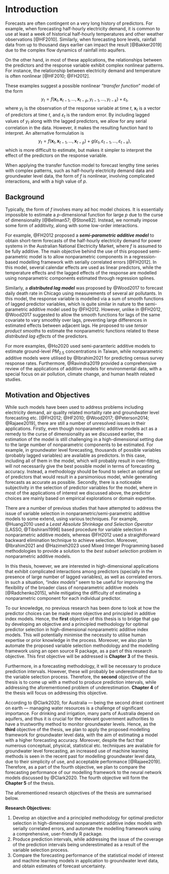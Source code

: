 # Introduction {#sec-intro}

Forecasts are often contingent on a very long history of predictors. For example, when forecasting half-hourly electricity demand, it is common to use at least a week of historical half-hourly temperatures and other weather observations [@HF2010]. Similarly, when forecasting bore levels, rainfall data from up to thousand days earlier can impact the result [@Bakker2019] due to the complex flow dynamics of rainfall into aquifers.

On the other hand, in most of these applications, the relationships between the predictors and the response variable exhibit complex nonlinear patterns. For instance, the relationship between electricity demand and temperature is often nonlinear [@HF2010; @FH2012].

These examples suggest a possible nonlinear "*transfer function*" model of the form $$
 y_t = f(\bm{x}_{t}, \bm{x}_{t-1}, \dots,\bm{x}_{t-p}, y_{t-1},\dots,y_{t-k}) + \varepsilon_{t},
$$ where $y_{t}$ is the observation of the response variable at time $t$, $\bm{x}_{t}$ is a vector of predictors at time $t$, and $\varepsilon_{t}$ is the random error. By including lagged values of $y_{t}$ along with the lagged predictors, we allow for any serial correlation in the data. However, it makes the resulting function hard to interpret. An alternative formulation is $$
 y_t = f(\bm{x}_{t}, \bm{x}_{t-1}, \dots,\bm{x}_{t-p}) + g(\varepsilon_{t}, \varepsilon_{t-1},\dots,\varepsilon_{t-k}),
$$ which is more difficult to estimate, but makes it simpler to interpret the effect of the predictors on the response variable.

When applying the transfer function model to forecast lengthy time series with complex patterns, such as half-hourly electricity demand data and groundwater level data, the form of $f$ is nonlinear, involving complicated interactions, and with a high value of $p$.

## Background {#sec-background}

Typically, the form of $f$ involves many ad hoc model choices. It is essentially impossible to estimate a $p$-dimensional function for large $p$ due to the curse of dimensionality [@Bellman57; @Stone82]. Instead, we normally impose some form of additivity, along with some low-order interactions.

For example, @FH2012 proposed a ***semi-parametric additive model*** to obtain short-term forecasts of the half-hourly electricity demand for power systems in the Australian National Electricity Market, where $f$ is assumed to be fully additive. The main objective behind the use of this proposed semi-parametric model is to allow nonparametric components in a regression-based modelling framework with serially correlated errors [@FH2012]. In this model, several calendar effects are used as linear predictors, while the temperature effects and the lagged effects of the response are modelled using nonparametric components estimated through regression splines.

Similarly, a ***distributed lag model*** was proposed by @Wood2017 to forecast daily death rate in Chicago using measurements of several air pollutants. In this model, the response variable is modelled via a sum of smooth functions of lagged predictor variables, which is quite similar in nature to the semi-parametric additive model used by @FH2012. However, unlike in @FH2012, @Wood2017 suggested to allow the smooth functions for lags of the same covariate to vary smoothly over lags, preventing large differences in estimated effects between adjacent lags. He proposed to use *tensor product smooths* to estimate the nonparametric functions related to these *distributed lag effects* of the predictors.

For more examples, @Ho2020 used semi-paramteric additive models to estimate ground-level $PM_{2.5}$ concentrations in Taiwan, while nonparametric additive models were utilised by @Ibrahim2021 for predicting census survey response rates. Furthermore, @Ravindra2019 provided a comprehensive review of the applications of additive models for environmental data, with a special focus on air pollution, climate change, and human health related studies.

## Motivation and Objectives {#sec-objectives}

While such models have been used to address problems including electricity demand, air quality related mortality rate and groundwater level forecasting etc. [@FH2012; @HF2010; @Wood2017; @Peterson2014; @Rajaee2019], there are still a number of unresolved issues in their applications. Firstly, even though nonparametric additive models act as a remedy to the curse of dimensionality as we discussed earlier, the estimation of the model is still challenging in a high-dimensional setting due to the large number of nonparametric components to be estimated. For example, in groundwater level forecasting, thousands of possible variables (probably lagged variables) are available as predictors. In this case, including all of them in the model, which will probably result in over-fitting, will not necessarily give the best possible model in terms of forecasting accuracy. Instead, a methodology should be found to select an optimal set of predictors that would result in a parsimonious model, while generating forecasts as accurate as possible. Secondly, there is a noticeable subjectivity in the selection of predictor variables for the model, where in most of the applications of interest we discussed above, the predictor choices are mainly based on empirical explorations or domain expertise.

There are a number of previous studies that have attempted to address the issue of variable selection in nonparametric/semi-parametric additive models to some extend, using various techniques. For example, @Huang2010 used a *Least Absolute Shrinkage and Selection Operator* [LASSO, @Tibshirani1996] based procedure for variable selection in nonparametric additive models, whereas @FH2012 used a straightforward backward elimination technique to achieve selection. Moreover, @Ibrahim2021 and @Hazimeh2023 used Mixed Integer Programming based methodologies to provide a solution to the *best subset selection* problem in nonparametric additive models.

In this thesis, however, we are interested in high-dimensional applications that exhibit complicated interactions among predictors (specially in the presence of large number of lagged variables), as well as correlated errors. In such a situation, *"index models"* seem to be useful for improving the flexibility of the broader class of nonparametric additive models [@Radchenko2015], while mitigating the difficulty of estimating a nonparametric component for each individual predictor. 
 
To our knowledge, no previous research has been done to look at how the predictor choices can be made more objective and principled in additive index models. Hence, the **first** objective of this thesis is to bridge that gap by developing an objective and a principled methodology for optimal predictor selection in high-dimensional nonparametric additive index models. This will potentially minimise the necessity to utilise human expertise or prior knowledge in the process. Moreover, we also plan to automate the proposed variable selection methodology and the modelling framework using an open source R package, as a part of this research objective. This first objective will be addressed is **Chapter 3** of the thesis.

Furthermore, in a forecasting methodology, it will be necessary to produce prediction intervals. However, these will probably be underestimated due to the variable selection process. Therefore, the **second** objective of the thesis is to come up with a method to produce prediction intervals, while addressing the aforementioned problem of underestimation. **Chapter 4** of the thesis will focus on addressing this objective.

According to @Clark2020, for Australia --- being the second driest continent on earth --- managing water resources is a challenge of significant importance. For drinking and irrigation, many parts of Australia depend on aquifers, and thus it is crucial for the relevant government authorities to have a trustworthy method to monitor groundwater levels. Hence, as the **third** objective of the thesis, we plan to apply the proposed modelling framework for groundwater level data, with the aim of estimating a model with a higher forecasting accuracy. Moreover, despite the fact that numerous conceptual, physical, statistical etc. techniques are available for groundwater level forecasting, an increased use of machine learning methods is seen in the recent past for modelling groundwater level data, due to their simplicity of use, and acceptable performance [@Rajaee2019]. Therefore, as a part of the fourth objective, we plan to compare the forecasting performance of our modelling framework to the neural network models discussed by @Clark2020. The fourth objective will form the **Chapter 5** of the thesis.

The aforementioned research objectives of the thesis are summarised below.

**Research Objectives:**

1.  Develop an objective and a principled methodology for optimal predictor selection in high-dimensional nonparametric additive index models with serially correlated errors, and automate the modelling framework using a comprehensive, user-friendly R package.
2.  Produce prediction intervals, while addressing the issue of the coverage of the prediction intervals being underestimated as a result of the variable selection process.
3.  Compare the forecasting performance of the statistical model of interest and machine learning models in application to groundwater level data, and obtain estimates of forecast uncertainty.

<!-- ```{r} -->
<!-- #| label: load_packages -->
<!-- #| include: false -->
<!-- library(tidyverse) -->
<!-- library(tsibble) -->
<!-- library(feasts) -->
<!-- library(fable) -->
<!-- ``` -->

<!-- This is where you introduce the main ideas of your thesis, and an overview of the context and background. -->

<!-- In a PhD, Chapter 2 would normally contain a literature review. Typically, Chapters 3--5 would contain your own contributions. Think of each of these as potential papers to be submitted to journals. Finally, Chapter 6 provides some concluding remarks, discussion, ideas for future research, and so on. Appendixes can contain additional material that don't fit into any chapters, but that you want to put on record. For example, additional tables, output, etc. -->

<!-- ## Quarto -->

<!-- In this template, the rest of the chapter shows how to use quarto. The big advantage of using quarto is that it allows you to include your R or Python code directly into your thesis, to ensure there are no errors in copying and pasting, and that everything is reproducible. It also helps you stay better organized. -->

<!-- For details on using Quarto, see <http://quarto.org>. -->

<!-- ## Data -->

<!-- Included in this template is a file called `sales.csv`. This contains quarterly data on Sales and Advertising budget for a small company over the period 1981--2005. It also contains the GDP (gross domestic product) over the same period. All series have been adjusted for inflation. We can load in this data set using the following code: -->

<!-- ```{r} -->
<!-- #| label: load_data -->
<!-- #| echo: true -->
<!-- #| message: false -->
<!-- sales <- readr::read_csv(here::here("data/sales.csv")) |> -->
<!--   rename(Quarter = `...1`) |> -->
<!--   mutate( -->
<!--     Quarter = as.Date(paste0("01-", Quarter), "%d-%b-%y"), -->
<!--     Quarter = yearquarter(Quarter) -->
<!--   ) |> -->
<!--   as_tsibble(index = Quarter) -->
<!-- ``` -->

<!-- Any data you use in your thesis can go into the `data` directory. The data should be in exactly the format you obtained it. Do no editing or manipulation of the data prior to including it in the `data` directory. Any data munging should be scripted and form part of your thesis files (possibly hidden in the output). -->

<!-- ## Figures -->

<!-- @fig-deaths shows time plots of the data we just loaded. Notice how figure captions and references work. Chunk names can be used as figure labels with `fig-` prefixed. Never manually type figure numbers, as they can change when you add or delete figures. This way, the figure numbering is always correct. -->

<!-- ```{r} -->
<!-- #| label: fig-deaths -->
<!-- #| fig-cap: "Quarterly sales, advertising and GDP data." -->
<!-- sales |> -->
<!--   pivot_longer(Sales:GDP) |> -->
<!--   autoplot(value) + -->
<!--   facet_grid(name ~ ., scales = "free_y") + -->
<!--   theme(legend.position = "none") -->
<!-- ``` -->

<!-- ## Results from analyses -->

<!-- We can fit a regression model to the sales data. -->

<!-- ```{r} -->
<!-- #| echo: false -->
<!-- fit <- sales |> -->
<!--   model(arima = TSLM(Sales ~ GDP + AdBudget)) -->
<!-- coef <- tidy(fit) -->
<!-- gdp <- coef |> -->
<!--   filter(term == "GDP") |> -->
<!--   pull(estimate) -->
<!-- adbudget <- coef |> -->
<!--   filter(term == "AdBudget") |> -->
<!--   pull(estimate) -->
<!-- ``` -->

<!-- If $y_t$ denotes the sales in quarter $t$, $x_t$ denotes the corresponding advertising budget and $z_t$ denotes the GDP, then the resulting model is: -->
<!-- $$ -->
<!--   y_t = \beta x_t + \gamma z_t + \varepsilon_t -->
<!-- $$ {#eq-drm} -->
<!-- where -->
<!-- $\hat{\beta} = `r sprintf("%.2f", adbudget)`$, -->
<!-- and -->
<!-- $\hat{\gamma} = `r sprintf("%.2f", gdp)`$. -->
<!-- We can reference this equation using @eq-drm. -->

<!-- ## Tables -->

<!-- We can also make a nice summary table of the coefficients, as shown in @tbl-coef -->

<!-- ```{r} -->
<!-- #| label: tbl-coef -->
<!-- #| tbl-cap: "Coefficients from the fitted model." -->
<!-- tidy(fit) |> -->
<!--   select(term, estimate, p.value) |> -->
<!--   rename(Coefficient = term, Estimate = estimate, `P value` = p.value) |> -->
<!--   knitr::kable(booktabs = TRUE, digits = 2) -->
<!-- ``` -->

<!-- Again, notice the use of labels and references to automatically generate table numbers. -->
